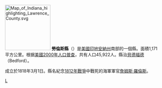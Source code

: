 {{noteTA
|T=zh-hant:羅倫斯縣 (印第安納州); zh-cn:劳伦斯县 (印第安纳州); zh-tw:勞倫斯郡 (印地安納州);
}}

{{Otheruses|勞倫斯縣|subject=美國印地安納州的一個縣|other=同名的縣}}
[[File:Map_of_Indiana_highlighting_Lawrence_County.svg|150px]]
'''勞倫斯縣'''（{{lang-en|Lawrence County, Indiana}}）是[[美國|美國]][[印地安納州|印地安納州]]南部的一個縣。面積1,171平方公里。根据[[美國2000年人口普查|美國2000年人口普查]]，共有人口45,922人。縣治[[貝德福德_(印地安納州)|貝德福德]]（Bedford）。

成立於1818年3月1日。縣名紀念[[1812年戰爭|1812年戰爭]]中戰死的海軍軍官[[詹姆斯·羅倫斯|詹姆斯·羅倫斯]]。
{{印第安納州}}
{{勞倫斯縣 (印地安納州)}}
[[Category:印第安納州的縣|L]]